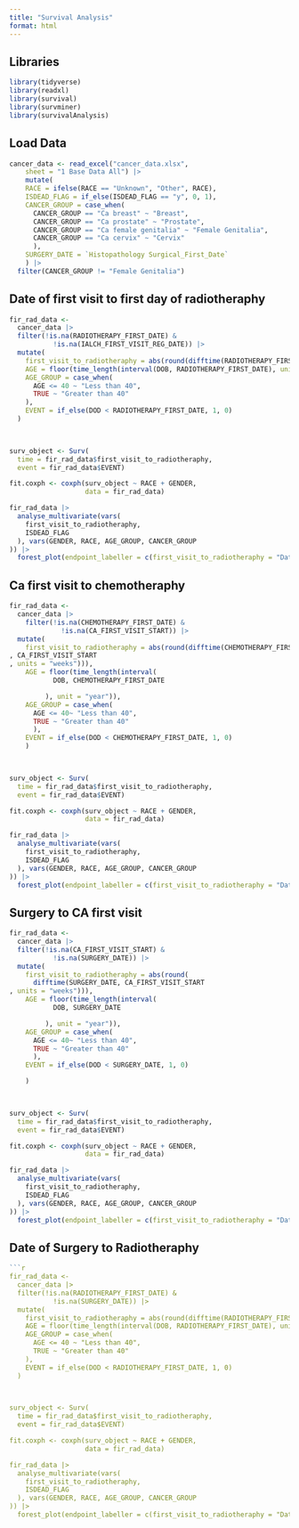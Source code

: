 ```yaml
---
title: "Survival Analysis"
format: html
---
```


## Libraries
```r
library(tidyverse)
library(readxl)
library(survival)
library(survminer)
library(survivalAnalysis)
```


## Load Data
```r
cancer_data <- read_excel("cancer_data.xlsx", 
    sheet = "1 Base Data All") |> 
    mutate(
    RACE = ifelse(RACE == "Unknown", "Other", RACE),
    ISDEAD_FLAG = if_else(ISDEAD_FLAG == "y", 0, 1),
    CANCER_GROUP = case_when(
      CANCER_GROUP == "Ca breast" ~ "Breast",
      CANCER_GROUP == "Ca prostate" ~ "Prostate",
      CANCER_GROUP == "Ca female genitalia" ~ "Female Genitalia",
      CANCER_GROUP == "Ca cervix" ~ "Cervix"
      ),
    SURGERY_DATE = `Histopathology Surgical_First_Date`
    ) |> 
  filter(CANCER_GROUP != "Female Genitalia")
```

## Date of first visit to first day of radiotheraphy
```r
fir_rad_data <- 
  cancer_data |>
  filter(!is.na(RADIOTHERAPY_FIRST_DATE) &
           !is.na(IALCH_FIRST_VISIT_REG_DATE)) |> 
  mutate(
    first_visit_to_radiotheraphy = abs(round(difftime(RADIOTHERAPY_FIRST_DATE, IALCH_FIRST_VISIT_REG_DATE, units = "weeks"))),
    AGE = floor(time_length(interval(DOB, RADIOTHERAPY_FIRST_DATE), unit = "year")),
    AGE_GROUP = case_when(
      AGE <= 40 ~ "Less than 40",
      TRUE ~ "Greater than 40"
    ),
    EVENT = if_else(DOD < RADIOTHERAPY_FIRST_DATE, 1, 0)
  )
    


surv_object <- Surv(
  time = fir_rad_data$first_visit_to_radiotheraphy,
  event = fir_rad_data$EVENT)

fit.coxph <- coxph(surv_object ~ RACE + GENDER, 
                   data = fir_rad_data)

fir_rad_data |> 
  analyse_multivariate(vars(
    first_visit_to_radiotheraphy,
    ISDEAD_FLAG
  ), vars(GENDER, RACE, AGE_GROUP, CANCER_GROUP
)) |> 
  forest_plot(endpoint_labeller = c(first_visit_to_radiotheraphy = "Date of first visit\nto first day\nof radiotheraphy"))
```

## Ca first visit to chemotheraphy
```r
fir_rad_data <- 
  cancer_data |>
    filter(!is.na(CHEMOTHERAPY_FIRST_DATE) & 
             !is.na(CA_FIRST_VISIT_START)) |> 
  mutate(
    first_visit_to_radiotheraphy = abs(round(difftime(CHEMOTHERAPY_FIRST_DATE
, CA_FIRST_VISIT_START
, units = "weeks"))),
    AGE = floor(time_length(interval(
           DOB, CHEMOTHERAPY_FIRST_DATE

         ), unit = "year")),
    AGE_GROUP = case_when(
      AGE <= 40~ "Less than 40",
      TRUE ~ "Greater than 40"
      ),
    EVENT = if_else(DOD < CHEMOTHERAPY_FIRST_DATE, 1, 0)
    )
    


surv_object <- Surv(
  time = fir_rad_data$first_visit_to_radiotheraphy,
  event = fir_rad_data$EVENT)

fit.coxph <- coxph(surv_object ~ RACE + GENDER, 
                   data = fir_rad_data)

fir_rad_data |> 
  analyse_multivariate(vars(
    first_visit_to_radiotheraphy,
    ISDEAD_FLAG
  ), vars(GENDER, RACE, AGE_GROUP, CANCER_GROUP
)) |> 
  forest_plot(endpoint_labeller = c(first_visit_to_radiotheraphy = "Date of cancer first visit\nto first day\nof chemotheraphy"))
```


## Surgery to CA first visit
```r
fir_rad_data <- 
  cancer_data |>
  filter(!is.na(CA_FIRST_VISIT_START) &
           !is.na(SURGERY_DATE)) |> 
  mutate(
    first_visit_to_radiotheraphy = abs(round(
      difftime(SURGERY_DATE, CA_FIRST_VISIT_START
, units = "weeks"))),
    AGE = floor(time_length(interval(
           DOB, SURGERY_DATE

         ), unit = "year")),
    AGE_GROUP = case_when(
      AGE <= 40~ "Less than 40",
      TRUE ~ "Greater than 40"
      ),
    EVENT = if_else(DOD < SURGERY_DATE, 1, 0)

    )
    


surv_object <- Surv(
  time = fir_rad_data$first_visit_to_radiotheraphy,
  event = fir_rad_data$EVENT)

fit.coxph <- coxph(surv_object ~ RACE + GENDER, 
                   data = fir_rad_data)

fir_rad_data |> 
  analyse_multivariate(vars(
    first_visit_to_radiotheraphy,
    ISDEAD_FLAG
  ), vars(GENDER, RACE, AGE_GROUP, CANCER_GROUP
)) |> 
  forest_plot(endpoint_labeller = c(first_visit_to_radiotheraphy = "Date of surgery\nto cancer first visit"))
```
## Date of Surgery to Radiotheraphy
```r
```r
fir_rad_data <- 
  cancer_data |>
  filter(!is.na(RADIOTHERAPY_FIRST_DATE) &
           !is.na(SURGERY_DATE)) |> 
  mutate(
    first_visit_to_radiotheraphy = abs(round(difftime(RADIOTHERAPY_FIRST_DATE, SURGERY_DATE, units = "weeks"))),
    AGE = floor(time_length(interval(DOB, RADIOTHERAPY_FIRST_DATE), unit = "year")),
    AGE_GROUP = case_when(
      AGE <= 40 ~ "Less than 40",
      TRUE ~ "Greater than 40"
    ),
    EVENT = if_else(DOD < RADIOTHERAPY_FIRST_DATE, 1, 0)
  )
    


surv_object <- Surv(
  time = fir_rad_data$first_visit_to_radiotheraphy,
  event = fir_rad_data$EVENT)

fit.coxph <- coxph(surv_object ~ RACE + GENDER, 
                   data = fir_rad_data)

fir_rad_data |> 
  analyse_multivariate(vars(
    first_visit_to_radiotheraphy,
    ISDEAD_FLAG
  ), vars(GENDER, RACE, AGE_GROUP, CANCER_GROUP
)) |> 
  forest_plot(endpoint_labeller = c(first_visit_to_radiotheraphy = "Date of surgery\nto first day\nof radiotheraphy"))
```

